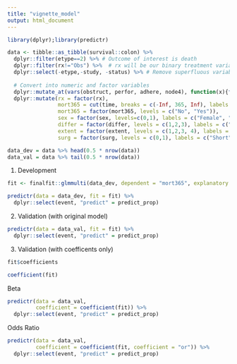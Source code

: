 ```yaml
---
title: "vignette_model"
output: html_document
---
```


```r
library(dplyr);library(predictr)
```

```r
data <- tibble::as_tibble(survival::colon) %>%
  dplyr::filter(etype==2) %>% # Outcome of interest is death
  dplyr::filter(rx!="Obs") %>%  # rx will be our binary treatment variable
  dplyr::select(-etype,-study, -status) %>% # Remove superfluous variables
  
  # Convert into numeric and factor variables
  dplyr::mutate_at(vars(obstruct, perfor, adhere, node4), function(x){factor(x, levels=c(0,1), labels = c("No", "Yes"))}) %>%
  dplyr::mutate(rx = factor(rx),
                mort365 = cut(time, breaks = c(-Inf, 365, Inf), labels = c("Yes", "No")),
                mort365 = factor(mort365, levels = c("No", "Yes")),
                sex = factor(sex, levels=c(0,1), labels = c("Female", "Male")),
                differ = factor(differ, levels = c(1,2,3), labels = c("Well", "Moderate", "Poor")),
                extent = factor(extent, levels = c(1,2,3, 4), labels = c("Submucosa", "Muscle", "Serosa", "Contiguous Structures")),
                surg = factor(surg, levels = c(0,1), labels = c("Short", "Long")))

data_dev = data %>% head(0.5 * nrow(data))
data_val = data %>% tail(0.5 * nrow(data))
```

1. Development
```r
fit <- finalfit::glmmulti(data_dev, dependent = "mort365", explanatory = c("rx", "sex","obstruct", "differ"))

predictr(data = data_dev, fit = fit) %>%
  dplyr::select(event, "predict" = predict_prop)
```
2. Validation (with original model)
```r
predictr(data = data_val, fit = fit) %>%
  dplyr::select(event, "predict" = predict_prop)
```

3. Validation (with coefficents only)

```r
fit$coefficients

coefficient(fit)
```


Beta 
```r
predictr(data = data_val,
         coefficient = coefficient(fit)) %>%
  dplyr::select(event, "predict" = predict_prop)
```

Odds Ratio 

```r
predictr(data = data_val,
         coefficient = coefficient(fit, coefficient = "or")) %>%
  dplyr::select(event, "predict" = predict_prop)
```
